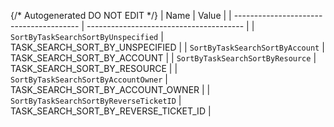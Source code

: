 {/* Autogenerated DO NOT EDIT  */}
| Name                                    | Value                                   |
| --------------------------------------- | --------------------------------------- |
| `SortByTaskSearchSortByUnspecified`     | TASK_SEARCH_SORT_BY_UNSPECIFIED         |
| `SortByTaskSearchSortByAccount`         | TASK_SEARCH_SORT_BY_ACCOUNT             |
| `SortByTaskSearchSortByResource`        | TASK_SEARCH_SORT_BY_RESOURCE            |
| `SortByTaskSearchSortByAccountOwner`    | TASK_SEARCH_SORT_BY_ACCOUNT_OWNER       |
| `SortByTaskSearchSortByReverseTicketID` | TASK_SEARCH_SORT_BY_REVERSE_TICKET_ID   |